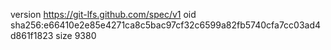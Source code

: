 version https://git-lfs.github.com/spec/v1
oid sha256:e66410e2e85e4271ca8c5bac97cf32c6599a82fb5740cfa7cc03ad4d861f1823
size 9380

